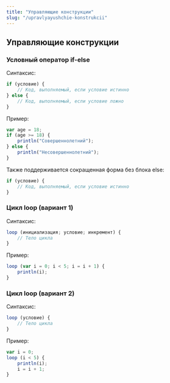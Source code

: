 ```yaml
---
title: "Управляющие конструкции"
slug: "/upravlyayushchie-konstrukcii"
---
```


## Управляющие конструкции

### Условный оператор if-else

Синтаксис:
```js
if (условие) {
    // Код, выполняемый, если условие истинно
} else {
    // Код, выполняемый, если условие ложно
}
```

Пример:
```js
var age = 18;
if (age >= 18) {
    println("Совершеннолетний");
} else {
    println("Несовершеннолетний");
}
```

Также поддерживается сокращенная форма без блока else:
```js
if (условие) {
    // Код, выполняемый, если условие истинно
}
```

### Цикл loop (вариант 1)

Синтаксис:
```js
loop (инициализация; условие; инкремент) {
    // Тело цикла
}
```

Пример:
```js
loop (var i = 0; i < 5; i = i + 1) {
    println(i);
}
```

### Цикл loop (вариант 2)

Синтаксис:
```js
loop (условие) {
    // Тело цикла
}
```

Пример:
```js
var i = 0;
loop (i < 5) {
    println(i);
    i = i + 1;
}
```
